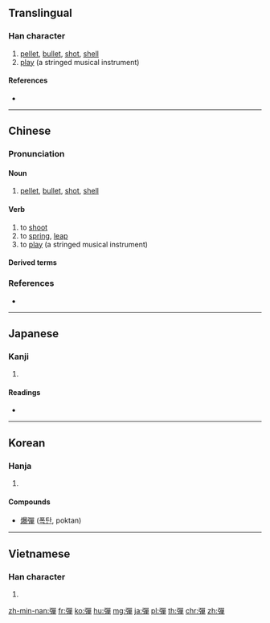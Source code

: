 {{also|弹|弾}}
==Translingual==
{{Han simplified forms|彈|弾|弹}}
===Han character===
{{Han char|rn=57|rad=弓|as=12|sn=15|four=16256|canj=NRRJ|ids=⿰弓單}}

# [[pellet]], [[bullet]], [[shot]], [[shell]]
# [[play]] (a stringed musical instrument)<!--needs to be checked-->

====References====
* {{Han ref|kx=0360.450|dkj=09865|dj=0678.330|hdz=21002.080|uh=5F48|ud=24392|bh=BC75|bd=48245}}

----

==Chinese==
{{zh-forms|s=弹}}

===Pronunciation===
{{zh-pron
|m=dàn,tán
|c=daan2,daan6,taan4
|h=pfs=thàn
|md=
|mn=tôaⁿ/tōaⁿ/tân/tān/thân |mn_note=tôaⁿ, tōaⁿ - vernacular / tân, tān, thân - literary
|w=
|mc=y
|oc=y
|cat=n,v
}}
{{attention|zh|pronunciation needs to be split}}

====Noun====
{{cmn-noun|pin=dàn}}

# [[pellet]], [[bullet]], [[shot]], [[shell]]

====Verb====
{{cmn-noun|pin=tán}}

# to [[shoot]]
# to [[spring]], [[leap]]
# to [[play]] (a stringed musical instrument)

====Derived terms====
{{zh-der|彈殼|彈藥|氫彈|評彈|彈詞|飛彈|導向飛彈}}

===References===
* {{thcwd|11049}}

----

==Japanese==

===Kanji===
{{ja-kanji|grade=|rs=弓12|style=ky|shin=弾}}

# {{defn|lang=ja|sort=弓12}}

====Readings====
* {{ja-readings|on=[[だん]] (dan)|kun=[[たま]] (tama), [[はずむ]] (hazumu), [[ひく]] (hiku)}}

----

==Korean==

===Hanja===
{{ko-hanja|hangeul=탄|eumhun=|rv=tan|mr=t'an|y=than}}

# {{defn|lang=ko|sort=弓12}}

====Compounds====
* [[爆彈]] ([[폭탄]], poktan)

----

==Vietnamese==

===Han character===
{{vi-hantu|[[đạn]], [[đàn]], [[đằn]], [[đan]], [[đận]], [[rờn]]|rs=弓12}}

# {{defn|lang=vi|sort=弓12}}

[[zh-min-nan:彈]]
[[fr:彈]]
[[ko:彈]]
[[hu:彈]]
[[mg:彈]]
[[ja:彈]]
[[pl:彈]]
[[th:彈]]
[[chr:彈]]
[[zh:彈]]